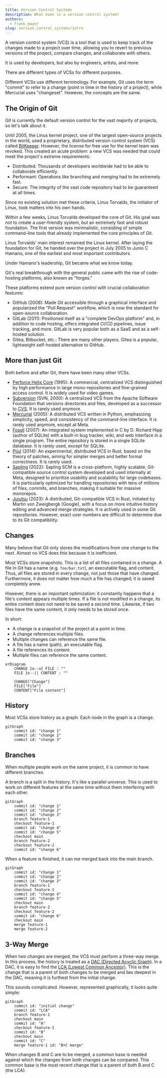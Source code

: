 ```yaml
---
title: Version Control Systems
description: What even is a version control system?
authors:
  - frank_mayer
slug: version_control_systems/intro
---
```


A version control system (VCS) is a tool that is used to keep track of the changes made to a project over time, allowing you to revert to previous versions of the project, compare changes, and collaborate with others.

It is used by developers, but also by engineers, artists, and more.

There are different types of VCSs for different purposes.

Different VCSs use different terminology. For example, Git uses the term "commit" to refer to a change (point in time in the history of a project), while Mercurial uses "changeset". However, the concepts are the same.

## The Origin of Git

Git is currently the default version control for the vast majority of projects, so let's talk about it.

Until 2005, the Linux kernel project, one of the largest open-source projects in the world, used a proprietary, distributed version control system (VCS) called [BitKeeper](https://www.bitkeeper.org/). However, the license for free use for the kernel team was revoked. This created an acute problem: a new VCS was needed that could meet the project's extreme requirements:

- Distributed: Thousands of developers worldwide had to be able to collaborate efficiently.
- Performant: Operations like branching and merging had to be extremely fast.
- Secure: The integrity of the vast code repository had to be guaranteed at all times.

Since no existing solution met these criteria, Linus Torvalds, the initiator of Linux, took matters into his own hands.

Within a few weeks, Linus Torvalds developed the core of Git. His goal was not to create a user-friendly system, but an extremely fast and robust foundation. The first version was minimalistic, consisting of simple command-line tools that already implemented the core principles of Git.

Linus Torvalds' main interest remained the Linux kernel. After laying the foundation for Git, he handed over the project in July 2005 to Junio C Hamano, one of the earliest and most important contributors.

Under Hamano's leadership, Git became what we know today.

Git's real breakthrough with the general public came with the rise of code-hosting platforms, also known as "forges."

These platforms extend pure version control with crucial collaboration features:

- GitHub (2008): Made Git accessible through a graphical interface and popularized the "Pull Request" workflow, which is now the standard for open-source collaboration.
- GitLab (2011): Positioned itself as a "complete DevOps platform" and, in addition to code hosting, offers integrated CI/CD pipelines, issue tracking, and more. GitLab is very popular both as a SaaS and as a self-hosted solution.
- Gitea, Bitbucket, etc.: There are many other players. Gitea is a popular, lightweight self-hosted alternative to GitHub.

## More than just Git

Both before and after Git, there have been many other VCSs.

- [Perforce Helix Core](https://www.perforce.com/products/helix-core) (1995): A commercial, centralized VCS distinguished by high performance in large mono-repositories and fine-grained access control. It is widely used for video games.
- [Subversion](https://subversion.apache.org/) (SVN, 2000): A centralized VCS from the Apache Software Foundation that versions directories and files, developed as a successor to [CVS](https://savannah.nongnu.org/projects/cvs). It is rarely used anymore.
- [Mercurial](https://www.mercurial-scm.org/) (2005): A distributed VCS written in Python, emphasizing simplicity, speed, and consistency of the command-line interface. It is rarely used anymore, except at Meta.
- [Fossil](https://fossil-scm.org/) (2007): An integrated system implemented in C by D. Richard Hipp (author of SQLite) with a built-in bug tracker, wiki, and web interface in a single program. The entire repository is stored in a single SQLite database. It is rarely used, except for SQLite.
- [Pijul](https://pijul.org/) (2014): An experimental, distributed VCS in Rust, based on the theory of patches, aiming for simpler merges and better formal correctness. It is rarely used.
- [Sapling](https://sapling-scm.com/) (2022): Sapling SCM is a cross-platform, highly scalable, Git-compatible source control system developed and used internally at Meta, designed to prioritize usability and scalability for large codebases. It is particularly optimized for handling repositories with tens of millions of files, commits, and branches, making it suitable for massive monorepos.
- [Jujutsu](https://jj-vcs.github.io/jj/latest/) (2023): A distributed, Git-compatible VCS in Rust, initiated by Martin von Zweigbergk (Google), with a focus on more intuitive history editing and advanced merge strategies. It is actively used in some Git repositories. However, exact user numbers are difficult to determine due to its Git compatibility.

## Changes

Many believe that Git only stores the modifications from one change to the next. Almost no VCS does this because it is inefficient.

Most VCSs store snapshots. This is a list of all files contained in a change. A file in Git has a name (e.g. `foo/bar.txt`), an executable flag, and content. Thus, all files are stored in every change, not just those that have changed. Furthermore, it does not matter how much a file has changed; it is saved completely anew.

However, there is an important optimization: it constantly happens that a file's content appears multiple times. If a file is not modified in a change, its entire content does not need to be saved a second time. Likewise, if two files have the same content, it only needs to be stored once.

In short:

- A change is a snapshot of the project at a point in time.
- A change references multiple files.
- Multiple changes can reference the same file.
- A file has a name (path), an executable flag.
- A file references its content.
- Multiple files can reference the same content.

```mermaid
erDiagram
    CHANGE }o--o{ FILE : ""
    FILE }o--|| CONTENT : ""

    CHANGE["Change"]
    FILE["File"]
    CONTENT["File content"]
```

## History

Most VCSs store history as a graph. Each node in the graph is a change.

```mermaid
gitGraph
    commit id: "change 1"
    commit id: "change 2"
    commit id: "change 3"
```

## Branches

When multiple people work on the same project, it is common to have different branches.

A branch is a split in the history. It's like a parallel universe.
This is used to work on different features at the same time without them interfering with each other.

```mermaid
gitGraph
    commit id: "change 1"
    commit id: "change 2"
    commit id: "change 3"
    branch feature-1
    checkout feature-1
    commit id: "change 4"
    commit id: "change 5"
    checkout main
    branch feature-2
    checkout feature-2
    commit id: "change 6"
```

When a feature is finished, it can me merged back into the main branch.

```mermaid
gitGraph
    commit id: "change 1"
    commit id: "change 2"
    commit id: "change 3"
    branch feature-1
    checkout feature-1
    commit id: "change 4"
    commit id: "change 5"
    checkout main
    branch feature-2
    checkout feature-2
    commit id: "change 6"
    checkout main
    merge feature-1
    merge feature-2
```

## 3-Way Merge

When two changes are merged, the VCS must perform a three-way merge. In this process, the history is treated as a [DAC (Directed Acyclic Graph)](https://en.wikipedia.org/wiki/Directed_acyclic_graph). In a DAC, it is easy to find the [LCA (Lowest Common Ancestor)](https://en.wikipedia.org/wiki/Lowest_common_ancestor). This is the change that is a parent of both changes to be merged and lies deepest in the DAC, meaning it is furthest from the initial change.

This sounds complicated. However, represented graphically, it looks quite simple:

```mermaid
gitGraph
    commit id: "initial change"
    commit id: "LCA"
    branch feature-1
    checkout main
    commit id: "A"
    checkout feature-1
    commit id: "B"
    checkout main
    commit id: "C"
    merge feature-1 id: "B+C merge"
```

When changes B and C are to be merged, a common base is needed against which the changes from both changes can be compared. This common base is the most recent change that is a parent of both B and C (the LCA).
